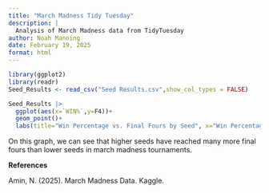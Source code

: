```yaml
---
title: "March Madness Tidy Tuesday"
description: |
  Analysis of March Madness data from TidyTuesday
author: Noah Manning
date: February 19, 2025
format: html
---
```


```r
library(ggplot2)
library(readr)
Seed_Results <- read_csv("Seed Results.csv",show_col_types = FALSE)

Seed_Results |> 
  ggplot(aes(x=`WIN%`,y=F4))+
  geom_point()+
  labs(title="Win Percentage vs. Final Fours by Seed", x="Win Percentage by Seed",y="Final Fours Reached")
```

On this graph, we can see that higher seeds have reached many more final fours than lower seeds in march madness tournaments. 

**References**

Amin, N. (2025). March Madness Data. Kaggle.
